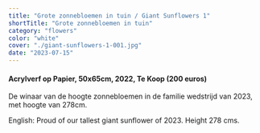 ```yaml
---
title: "Grote zonnebloemen in tuin / Giant Sunflowers 1"
shortTitle: "Grote zonnebloemen in tuin"
category: "flowers"
color: "white"
cover: "./giant-sunflowers-1-001.jpg"
date: "2023-07-15"
---
```

    
#### Acrylverf op Papier, 50x65cm, 2022, Te Koop (200 euros)
De winaar van de hoogte zonnebloemen in de familie wedstrijd van 2023, met hoogte van 278cm.


English: Proud of our tallest giant sunflower of 2023. Height 278 cms.